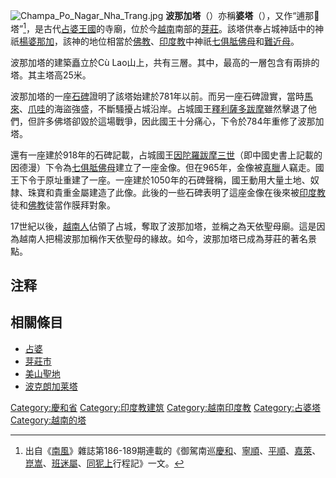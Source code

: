 {{coord|12|15|54.91|N|109|11|43.52|E|region:VN_type:landmark|display=title}}
[[Image:Champa_Po_Nagar_Nha_Trang.jpg|thumb]]
'''波那加塔'''（{{vie|v=Tháp Po Nagar|hn=塔Po Nagar|f=h}}）亦稱'''婆塔'''（{{vie|v=Tháp Bà|hn=塔婆|f=h}}），又作“逋那𪃿塔”<ref>出自《[[南風_(越南雜誌)|南風]]》雜誌第186-189期連載的《御駕南巡[[慶和省|慶和]]、[[寧順省|寧順]]、[[平順省|平順]]、[[嘉萊省|嘉萊]]、[[崑嵩省|崑嵩]]、[[邦美蜀市|班迷屬]]、[[同狔上省|同狔上]]行程記》一文。</ref>，是古代[[占城|占婆王國]]的寺廟，位於今[[越南|越南]]南部的[[芽莊|芽莊]]。該塔供奉占城神話中的神祇[[楊婆那加|楊婆那加]]，該神的地位相當於[[佛教|佛教]]、[[印度教|印度教]]中神祇[[准提菩萨|七俱胝佛母]]和[[難近母|難近母]]。

波那加塔的建築矗立於Cù Lao山上，共有三層。其中，最高的一層包含有兩排的塔。其主塔高25米。

波那加塔的一座[[石碑|石碑]]證明了該塔始建於781年以前。而另一座石碑證實，當時[[馬來|馬來]]、[[爪哇|爪哇]]的海盜強盛，不斷騷擾占城沿岸。占城國王[[釋利薩多跋摩|釋利薩多跋摩]]雖然擊退了他們，但許多佛塔卻毀於這場戰爭，因此國王十分痛心，下令於784年重修了波那加塔。

還有一座建於918年的石碑記載，占城國王[[因陀羅跋摩三世_(占婆)|因陀羅跋摩三世]]（即中國史書上記載的因德漫）下令為[[准提菩萨|七俱胝佛母]]建立了一座金像。但在965年，金像被[[真臘|真臘]]人竊走。國王下令于原址重建了一座。一座建於1050年的石碑聲稱，國王動用大量土地、奴隸、珠寶和貴重金屬建造了此像。此後的一些石碑表明了這座金像在後來被[[印度教|印度教]]徒和[[佛教|佛教]]徒當作膜拜對象。

17世紀以後，[[越南人|越南人]]佔領了占城，奪取了波那加塔，並稱之為天依聖母廟。這是因為越南人把楊波那加稱作天依聖母的緣故。如今，波那加塔已成為芽莊的著名景點。

==注释==
{{reflist}}

== 相關條目 ==
{{Commonscat|Po Nagar}}
* [[占婆|占婆]]
* [[芽莊市|芽莊市]]
* [[美山聖地|美山聖地]]
* [[波克朗加莱塔|波克朗加莱塔]]

{{占婆塔}}
[[Category:慶和省|Category:慶和省]]
[[Category:印度教建筑|Category:印度教建筑]]
[[Category:越南印度教|Category:越南印度教]]
[[Category:占婆塔|Category:占婆塔]]
[[Category:越南的塔|Category:越南的塔]]